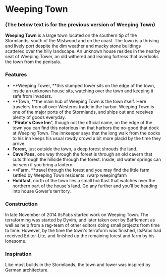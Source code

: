 
# Weeping Town

<ProjectDetails
  floatRight
  region="Stormlands"
  house="House Whitehead"
  type="Town"
  status="Abandoned"
  warp="/warp weepingtown"
  projectLead="Howy"
  dateStarted="November 12, 2019"
  dateCompleted="Invalid Date"
/>

### **(The below text is for the previous version of Weeping Town)**

**Weeping Town** is a large town located on the southern tip of the Stormlands, south of the Mistwood and on the coast. The town is a thriving and lively port despite the dim weather and mucky stone buildings scattered over the hilly landscape. An unknown house resides in the nearby seat of Weeping Tower, an old withered and leaning fortress that overlooks the town from the penisula.  


### Features

* **Weeping Tower, **this slumped tower sits on the edge of the town, inside an unknown house sits, watching over the town and keeping it safe from invaders.
* **Town, **the main hub of Weeping Town is the town itself. Here travelers from all over Westeros trade in the harbor. Weeping Town is one of the major ports of the Stormlands, and ships out and receives plenty of goods everyday.
* **"Pirate's Cove Inn**", though not the official name, on the edge of the town you can find this notorious inn that harbors the no-good that dock at Weeping Town. The innkeeper says that the long walk from the docks to his inn keeps his usual rowdy crowd a bit more placid by the time they arrive.
* **Forest,** just outside the town, a deep forest shrouds the land.
* **Cave Pass,** one way through the forest is through an old cavern that cuts through the hillside through the forest. Inside, old water springs can be seen if you bring a lantern.
* **Farm, **travel through the forest and you may find the little farm settled by Weeping Town residents. /warp weepingfarm
* **Holdfast**, north of the town lies a small holdfast that watches over the northern part of the house's land. Go any further and you'll be heading into house Gower's territory.

### Construction

In late November of 2014 ItsPabs started work on Weeping Town. The terraforming was started by Dyvim, and later taken over by Bafflement as well as help from a rag-team of other editors doing small projects from time to time. However, by the time the town's terraform was finished, ItsPabs had received Editor-Lite, and finished up the remaining forest and farm by his lonesome.

### Inspiration

Like most builds in the Stormlands, the town and tower was inspired by German architecture.